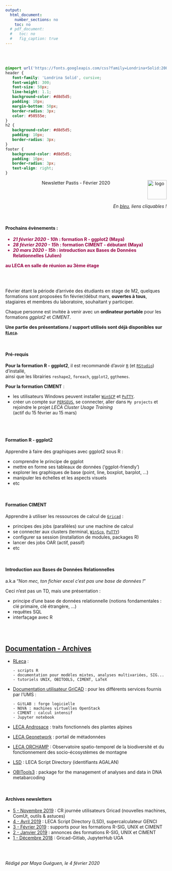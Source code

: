 ```yaml
---
output:
  html_document:
    number_sections: no
    toc: no
  # pdf_document:
  #   toc: no
  #   fig_caption: true
---
```


<br/><br/>


```css
@import url('https://fonts.googleapis.com/css?family=Londrina+Solid:200,300|Medula+One');
header {
   font-family: 'Londrina Solid', cursive;
   font-weight: 300;
   font-size: 50px;
   line-height: 1.1;
   background-color: #d8d5d5;
   padding: 10px;
   margin-bottom: 50px;
   border-radius: 3px;
   color: #50555e;
}
h2 {
   background-color: #d8d5d5;
   padding: 10px;
   border-radius: 3px;
}
footer {
   background-color: #d8d5d5;
   padding: 10px;
   border-radius: 3px;
   text-align: right;
}
```

<header>Newsletter Pastis - Février 2020 <img src="images/leca-logo_image_2.jpg" alt="logo" width="60px" align="right"/></header>

<div style="text-align:right;">*En [bleu](), liens cliquables !*</div>
<br/>

#### Prochains évènements :

<div style="color:#980043;">
- ***21 février 2020 - 10h* : formation R - ggplot2 (Maya)**
- ***28 février 2020 - 15h* : formation CIMENT - débutant (Maya)**
- ***20 mars 2020 - 15h* : introduction aux Bases de Données Relationnelles (Julien)**

**au LECA en salle de réunion au 3ème étage**
</div>
<br/><br/>

Février étant la période d'arrivée des étudiants en stage de M2, quelques formations sont proposées fin février/début mars, **ouvertes à tous**, stagiaires et membres du laboratoire, souhaitant y participer.

Chaque personne est invitée à venir avec un **ordinateur portable** pour les formations *ggplot2* et *CIMENT*.

**Une partie des présentations / support utilisés sont déjà disponibles sur [`RLeca`](http://rleca.pbworks.com/).**

<br/>

#### Pré-requis

**Pour la formation R - ggplot2**, il est recommandé d'avoir [`R`](https://www.r-project.org/) (et [`RStudio`](https://www.rstudio.com/products/rstudio/download/)) d'installé,  
ainsi que les librairies `reshape2`, `foreach`, `ggplot2`, `ggthemes`.

**Pour la formation CIMENT** :

  - les utilisateurs Windows peuvent installer [`WinSCP`](https://winscp.net/eng/download.php) et [`PuTTY`](https://www.chiark.greenend.org.uk/~sgtatham/putty/latest.html).
   - créer un compte sur [`PERSEUS`](https://perseus.ujf-grenoble.fr), se connecter, aller dans `My projects` et rejoindre le projet *LECA Cluster Usage Training*  
   (actif du 15 février au 15 mars)


<br/><br/>


#### Formation R - ggplot2

Apprendre à faire des graphiques avec ggplot2 sous R :

- comprendre le principe de ggplot
- mettre en forme ses tableaux de données ('ggplot-friendly')
- explorer les graphiques de base (point, line, boxplot, barplot, ...)
- manipuler les échelles et les aspects visuels
- etc

<br/>

#### Formation CIMENT

Apprendre à utiliser les ressources de calcul de [`Gricad`](https://gricad.univ-grenoble-alpes.fr/) :

- principes des jobs (parallèles) sur une machine de calcul
- se connecter aux clusters (terminal, [`WinScp`](https://winscp.net/), [`PuTTY`](https://www.putty.org/))
- configurer sa session (installation de modules, packages R)
- lancer des jobs OAR (actif, passif)
- etc

<br/>

#### Introduction aux Bases de Données Relationnelles

a.k.a "*Non mec, ton fichier excel c'est pas une base de données !*"

Ceci n'est pas un TD, mais une présentation :

- principe d'une base de données relationnelle (notions fondamentales : clé primaire, clé étrangère, ...)
- requêtes SQL
- interfaçage avec R

<br/><br/>


## [Documentation - Archives]()


- [RLeca](http://rleca.pbworks.com/) :

      - scripts R
      - documentation pour modèles mixtes, analyses multivariées, SIG...
      - tutoriels UNIX, OBITOOLS, CIMENT, LaTeX
      
- [Documentation utilisateur GriCAD](https://gricad-doc.univ-grenoble-alpes.fr/) : pour les différents services fournis par l'UMS :

      - GitLAB : forge logicielle
      - NOVA : machines virtuelles OpenStack
      - CIMENT : calcul intensif
      - Jupyter notebook
      
- [LECA Androsace](https://androsace.ujf-grenoble.fr/) : traits fonctionnels des plantes alpines
- [LECA Geonetwork](http://leca-bdgis.u-ga.fr/geonetwork/srv/fre/catalog.search#/home) : portail de métadonnées
- [LECA ORCHAMP](https://orchamp.osug.fr/home) : Observatoire spatio-temporel de la biodiversité et du fonctionnement des socio-écosystèmes de montagne

- [LSD](https://gricad-gitlab.univ-grenoble-alpes.fr/leca/pastis/lsd) : LECA Script Directory (identifiants AGALAN)

- [OBITools3](https://git.metabarcoding.org/obitools/obitools3) : package for the management of analyses and data in DNA metabarcoding

<br/>

#### Archives newsletters

+ [5 - Novembre 2019](https://mayagueguen.github.io/newsletters/NEWSLETTER_LECA_5_2019-11.html) : CR journée utilisateurs Gricad (nouvelles machines, ComUt, outils & astuces)
+ [4 - Avril 2019](https://mayagueguen.github.io/newsletters/NEWSLETTER_LECA_4_2019-04.html) : LECA Script Directory (LSD), supercalculateur GENCI
+ [3 - Février 2019](https://mayagueguen.github.io/newsletters/NEWSLETTER_LECA_3_2019-02.html) : supports pour les formations R-SIG, UNIX et CIMENT
+ [2 - Janvier 2019](https://mayagueguen.github.io/newsletters/NEWSLETTER_LECA_2_2019-01.html) : annonces des formations R-SIG, UNIX et CIMENT
+ [1 - Décembre 2018](https://mayagueguen.github.io/newsletters/NEWSLETTER_LECA_1_2018-12.html) : Gricad-Gitlab, JupyterHub UGA

<br/><br/>


<footer>*Rédigé par Maya Guéguen, le 4 février 2020*</footer>

<br/><br/>
